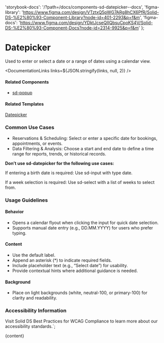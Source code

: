 

  'storybook-docs': '/?path=/docs/components-sd-datepicker--docs',
  'figma-library':
    'https://www.figma.com/design/VTztxQ5pWG7ARg8hCX6PfR/Solid-DS-%E2%80%93-Component-Library?node-id=401-2293&p=f&m',
  'figma-docs':
    'https://www.figma.com/design/YDktJcseQIIQbsuCpoKS4V/Solid-DS-%E2%80%93-Component-Docs?node-id=2314-9925&p=f&m'
};

# Datepicker

Used to enter or select a date or a range of dates using a calendar view.

<DefaultStory />

<DocumentationLinks links=${JSON.stringify(links, null, 2)} />

#### Related Components

- [sd-popup](./?path=/docs/components-sd-popup--docs)

#### Related Templates

[Datepicker](./?path=/docs/templates-datepicker--docs)

### Common Use Cases

- Reservations & Scheduling: Select or enter a specific date for bookings, appointments, or events.
- Data Filtering & Analysis: Choose a start and end date to define a time range for reports, trends, or historical records.

<sd-notification variant="warning" open>**Don’t use sd-datepicker for the following use cases:**

If entering a birth date is required: Use sd-input with type date.

If a week selection is required: Use sd-select with a list of weeks to select from. </sd-notification>

### Usage Guidelines

#### Behavior

- Opens a calendar flyout when clicking the input for quick date selection.
- Supports manual date entry (e.g., DD.MM.YYYY) for users who prefer typing.

#### Content

- Use the default label.
- Append an asterisk (\*) to indicate required fields.
- Include placeholder text (e.g., “Select date”) for usability.
- Provide contextual hints where additional guidance is needed.

#### Background

- Place on light backgrounds (white, neutral-100, or primary-100) for clarity and readability.

### Accessibility Information

Visit <sd-link href="https://www.figma.com/design/YDktJcseQIIQbsuCpoKS4V/Component-Docs?node-id=10708-5011&t=Z1FxSGWkmXG5r5sw-4" target="_blank">Solid DS Best Practices for WCAG Compliance</sd-link> to learn more about our accessibility standards.`;

<Meta title="Components/sd-datepicker/Overview" />

<OverviewFormatter story={SdDatepickerStories.Default}>{content}</OverviewFormatter>
